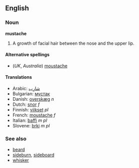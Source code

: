 ==English==
===Noun===
'''mustache'''

#A growth of facial hair between the nose and the upper lip.

====Alternative spellings====
*(''UK'', ''Australia'') [[moustache]]

====Translations====
*Arabic: [[شارب|شارِب]]
*Bulgarian: [[мустак]]
*Danish: [[overskæg]] ''n''
*Dutch: [[snor]] ''f''
*Finnish: [[viikset]] ''pl''
*French: [[moustache]] ''f''
*Italian: [[baffi]] ''m pl''
*Slovene: [[brki]] ''m pl''

===See also===
*[[beard]]
*[[sideburn]], [[sideboard]]
*[[whisker]]